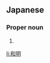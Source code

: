 ==Japanese==
{{ja-kanjitab|かず|あき}}

===Proper noun===
{{ja-pos|proper|かずあき}}

# {{given name|male|lang=ja|sort=かずあき}}

[[li:和明]]